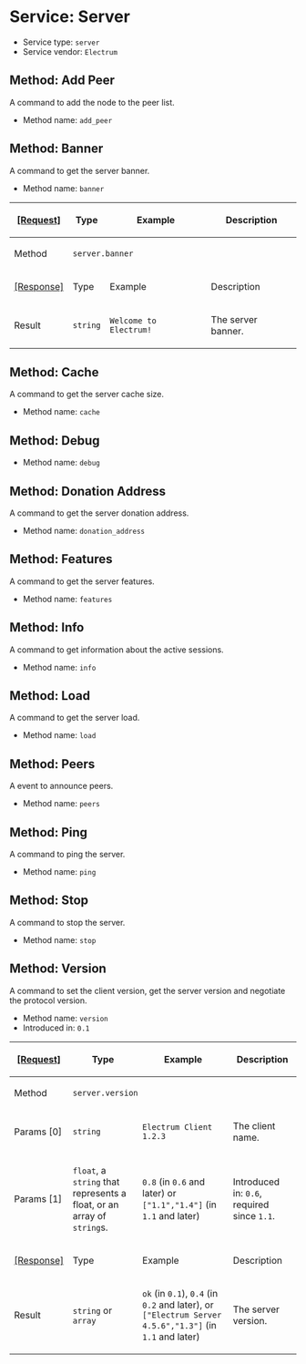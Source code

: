 =Service: Server=

* Service type: <code>server</code>
* Service vendor: <code>Electrum</code>

==Method: Add Peer==

A command to add the node to the peer list.

* Method name: <code>add_peer</code>

==Method: Banner==

A command to get the server banner.

* Method name: <code>banner</code>

{|
! <ins>[Request]</ins>
! Type
! Example
! Description
|-
! Method
| colspan="3" | <code>server.banner</code>
|-
! <ins>[Response]</ins>
! Type
! Example
! Description
|-
! Result
| <code>string</code>
| <code>Welcome to Electrum!</code>
| The server banner.
|}

==Method: Cache==

A command to get the server cache size.

* Method name: <code>cache</code>

==Method: Debug==

* Method name: <code>debug</code>

==Method: Donation Address==

A command to get the server donation address.

* Method name: <code>donation_address</code>

==Method: Features==

A command to get the server features.

* Method name: <code>features</code>

==Method: Info==

A command to get information about the active sessions.

* Method name: <code>info</code>

==Method: Load==

A command to get the server load.

* Method name: <code>load</code>

==Method: Peers==

A event to announce peers.

* Method name: <code>peers</code>

==Method: Ping==

A command to ping the server.

* Method name: <code>ping</code>

==Method: Stop==

A command to stop the server.

* Method name: <code>stop</code>

==Method: Version==

A command to set the client version, get the server version and negotiate the protocol version.

* Method name: <code>version</code>
* Introduced in: <code>0.1</code>

{|
! <ins>[Request]</ins>
! Type
! Example
! Description
|-
! Method
| colspan="3" | <code>server.version</code>
|-
! Params [0]
| <code>string</code>
| <code>Electrum Client 1.2.3</code>
| The client name.
|-
! Params [1]
| <code>float</code>, a <code>string</code> that represents a float, or an array of <code>string</code>s.
| <code>0.8</code> (in <code>0.6</code> and later) or <code>["1.1","1.4"]</code> (in <code>1.1</code> and later)
| Introduced in: <code>0.6</code>, required since <code>1.1</code>.
|-
! <ins>[Response]</ins>
! Type
! Example
! Description
|-
! Result
| <code>string</code> or <code>array</code>
| <code>ok</code> (in <code>0.1</code>), <code>0.4</code> (in <code>0.2</code> and later), or <code>["Electrum Server 4.5.6","1.3"]</code> (in <code>1.1</code> and later)
| The server version.
|}